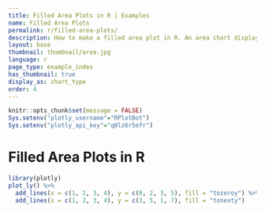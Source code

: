 ```yaml
---
title: Filled Area Plots in R | Examples
name: Filled Area Plots
permalink: r/filled-area-plots/
description: How to make a filled area plot in R. An area chart displays a solid color between the traces of a graph.
layout: base
thumbnail: thumbnail/area.jpg
language: r
page_type: example_index
has_thumbnail: true
display_as: chart_type
order: 4
---
```


```r
knitr::opts_chunk$set(message = FALSE)
Sys.setenv("plotly_username"="RPlotBot")
Sys.setenv("plotly_api_key"="q0lz6r5efr")
```
# Filled Area Plots in R

```r


library(plotly)
plot_ly() %>%
  add_lines(x = c(1, 2, 3, 4), y = c(0, 2, 3, 5), fill = "tozeroy") %>%
  add_lines(x = c(1, 2, 3, 4), y = c(3, 5, 1, 7), fill = "tonexty")
```
